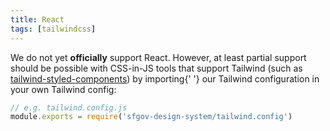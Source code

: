 ```yaml
---
title: React
tags: [tailwindcss]
---
```


We do not yet **officially** support React. However, at least partial support
should be possible with CSS-in-JS tools that support Tailwind (such as
[tailwind-styled-components]) by importing{' '}
<GitHubFileLink path='packages/sfgov-design-system/tailwind.config.js'>our
Tailwind configuration</GitHubFileLink> in your own Tailwind config:

```js
// e.g. tailwind.config.js
module.exports = require('sfgov-design-system/tailwind.config')
```

[tailwind-styled-components]: https://npmjs.com/package/tailwind-styled-components